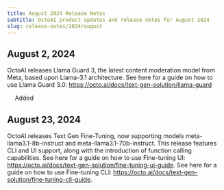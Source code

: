 ```yaml
---
title: August 2024 Release Notes
subtitle: OctoAI product updates and release notes for August 2024
slug: release-notes/2024/august
---
```


## August 2, 2024

OctoAI releases Llama Guard 3, the latest content moderation model from Meta, based upon Llama-3.1 architecture. See here for a guide on how to use Llama Guard 3.0: https://octo.ai/docs/text-gen-solution/llama-guard 

<div className="changelog-status">
  <img src="../../assets/icons/heart.svg" width="14" height="14" noZoom />
  <span>Added</span>
</div>

## August 23, 2024
OctoAI releases Text Gen Fine-Tuning, now supporting models meta-llama3.1-8b-instruct and meta-llama3.1-70b-instruct. This release features CLI and UI support, along with the introduction of function calling capabilities. See here for a guide on how to use Fine-tuning UI: https://octo.ai/docs/text-gen-solution/fine-tuning-ui-guide.  See here for a guide on how to use Fine-tuning CLI: https://octo.ai/docs/text-gen-solution/fine-tuning-cli-guide.
